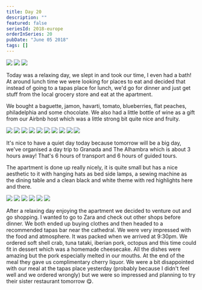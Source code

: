 ```yaml
---
title: Day 20
description: ""
featured: false
seriesId: 2018-europe
orderInSeries: 20
pubDate: "June 05 2018"
tags: []
---
```



<Grid columns={3}>
  <Img
    src="http://localhost:53409/Europe/day-20_files/ad15c9d6-a684-42fd-a047-2b0c94dbecae-3de568e38ab609199f4adc0813dc182c9f473139.jpg"
    colSpan={2}
    rowSpan={2}
  />
  <Img src="http://localhost:53409/Europe/day-20_files/63024465-321e-4591-aa6c-f34aa8dee0f5-200f578ef4e2ef4cddad72b890dca319bb9ca00f.jpg" />
  <Img src="http://localhost:53409/Europe/day-20_files/fc11ffec-4006-4f23-810f-0ef8fa0d154a-1df8e95f95827caf50635951ee93d9deac123fde.jpg" />
</Grid>

Today was a relaxing day, we slept in and took our time, I even had a bath! At around lunch time we were looking for places to eat and decided that instead of going to a tapas place for lunch, we'd go for dinner and just get stuff from the local grocery store and eat at the apartment.

We bought a baguette, jamon, havarti, tomato, blueberries, flat peaches, philadelphia and some chocolate. We also had a little bottle of wine as a gift from our Airbnb host which was a little strong bit quite nice and fruity.

<Grid columns={4}>
  <Img
    src="http://localhost:53409/Europe/day-20_files/248ba99a-725e-4190-9dbf-3d79d8531154-ed19a0c599f56820cb1fe9f645289e1003e9c5cb.jpg"
    colSpan={2}
    rowSpan={2}
  />
  <Img src="http://localhost:53409/Europe/day-20_files/b1eecf69-bb85-49c0-8317-67365feee72a-2aac7ac2ae1289e557d2f89521754066027da55b.jpg" />
  <Img src="http://localhost:53409/Europe/day-20_files/019235b3-f886-45ca-bdfd-246da1221327-84ca09006c9bd6995d999a303e3080e393e5b405.jpg" />
  <Img src="http://localhost:53409/Europe/day-20_files/afc09368-df16-4f15-a178-fb0d4bad5557-907e6820f556be1850085d1b0e1d3db62fc33477.jpg" />
  <Img src="http://localhost:53409/Europe/day-20_files/cb2fddcf-aef9-463d-aec0-a924cedd0dcc-16b0aaf8d7dad7810512b78f61db191fd2ed07bb.jpg" />
  <Img src="http://localhost:53409/Europe/day-20_files/55a08448-434e-4ab7-a5b1-ee5d0a1e9174-50ad5e9cc0eb7553722b938f8b350431c2b4e9d9.jpg" />
  <Img
    src="http://localhost:53409/Europe/day-20_files/8c10de09-02c5-4a26-be98-ef335c281f69-f6ed99ef0c21d5b5174b421782f9468e9dec01f9.jpg"
    colSpan={2}
    rowSpan={2}
  />
  <Img src="http://localhost:53409/Europe/day-20_files/f7038256-beac-4812-808b-dba531d896d0-30e82edd15c7bc3f5ffc606ca8d82d8240cb9632.jpg" />
  <Img src="http://localhost:53409/Europe/day-20_files/9d62bf2d-e8ce-400f-abce-d82d47098f22-55e7bc1f64ea1c40f788f719fff5654eb280db47.jpg" />
  <Img src="http://localhost:53409/Europe/day-20_files/1eb3c2d3-5f39-4db6-b1c7-ad08b7223791-7a78cfa191dafed87eae08db9b86bbe74b83537d.jpg" />
</Grid>

It's nice to have a quiet day today because tomorrow will be a big day, we've organised a day trip to Granada and The Alhambra which is about 3 hours away! That's 6 hours of transport and 6 hours of guided tours.

The apartment is done up really nicely, it is quite small but has a nice aesthetic to it with hanging hats as bed side lamps, a sewing machine as the dining table and a clean black and white theme with red highlights here and there.

<Grid columns={3}>
  <Img
    src="http://localhost:53409/Europe/day-20_files/d8f4cd08-af32-4527-987f-765841ff7a25-a1c182d64caafedac8777717aff8252d03e69502.jpg"
    colSpan={2}
    rowSpan={2}
  />
  <Img src="http://localhost:53409/Europe/day-20_files/839d46a5-c1af-41b3-b9a7-4b546a00dd25-7bd32553475d07e0d35e373b02e4498c4ecb5689.jpg" />
  <Img src="http://localhost:53409/Europe/day-20_files/f0237766-3fda-40fb-a5c9-5b6d5835fcab-905f8dd2c44edd9a3fc4584358ccab8b01b1798e.jpg" />
  <Img src="http://localhost:53409/Europe/day-20_files/2b99fedf-69f5-443f-b975-8ba98a38e31a-5b16cc029ae335f044dd920b4afc791bbafee197.jpg" />
  <Img src="http://localhost:53409/Europe/day-20_files/4f498bc8-7026-4d40-a01c-a4fdf26dd272-e922abfd62b9b4210f80d6f9eddb68af4cd6c696.jpg" />
  <Img src="http://localhost:53409/Europe/day-20_files/8d7c8387-7bea-4058-909c-3eea0410fa38-18d6e3246655ce4fadebf5067fa903534cafceee.jpg" />
</Grid>

After a relaxing day enjoying the apartment we decided to venture out and go shopping. I wanted to go to Zara and check out other shops before dinner. We both ended up buying clothes and then headed to a recommended tapas bar near the cathedral. We were very impressed with the food and atmosphere. It was packed when we arrived at 9:30pm. We ordered soft shell crab, tuna tataki, iberian pork, octopus and this time could fit in dessert which was a homemade cheesecake. All the dishes were amazing but the pork especially melted in our mouths. At the end of the meal they gave us complimentary cherry liquor. We were a bit disappointed with our meal at the tapas place yesterday (probably because I didn't feel well and we ordered wrongly) but we were so impressed and planning to try their sister restaurant tomorrow 😋.
